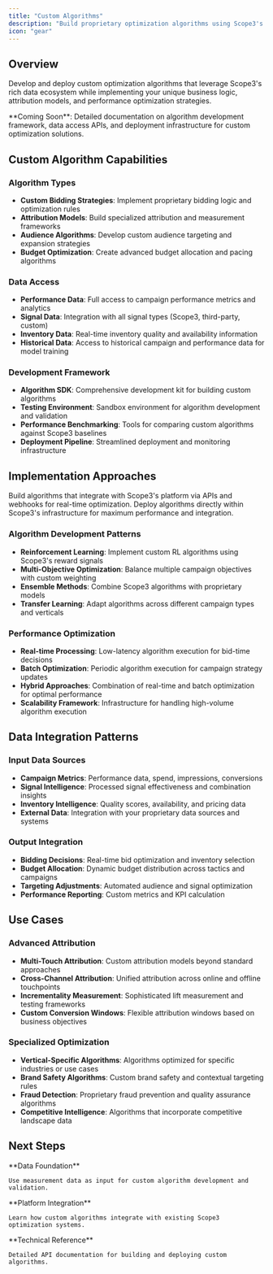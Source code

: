```yaml
---
title: "Custom Algorithms"
description: "Build proprietary optimization algorithms using Scope3's data infrastructure and performance insights"
icon: "gear"
---
```


## Overview

Develop and deploy custom optimization algorithms that leverage Scope3's rich data ecosystem while implementing your unique business logic, attribution models, and performance optimization strategies.

<Info>
**Coming Soon**: Detailed documentation on algorithm development framework, data access APIs, and deployment infrastructure for custom optimization solutions.
</Info>

## Custom Algorithm Capabilities

### Algorithm Types
- **Custom Bidding Strategies**: Implement proprietary bidding logic and optimization rules
- **Attribution Models**: Build specialized attribution and measurement frameworks
- **Audience Algorithms**: Develop custom audience targeting and expansion strategies  
- **Budget Optimization**: Create advanced budget allocation and pacing algorithms

### Data Access
- **Performance Data**: Full access to campaign performance metrics and analytics
- **Signal Data**: Integration with all signal types (Scope3, third-party, custom)
- **Inventory Data**: Real-time inventory quality and availability information
- **Historical Data**: Access to historical campaign and performance data for model training

### Development Framework
- **Algorithm SDK**: Comprehensive development kit for building custom algorithms
- **Testing Environment**: Sandbox environment for algorithm development and validation
- **Performance Benchmarking**: Tools for comparing custom algorithms against Scope3 baselines
- **Deployment Pipeline**: Streamlined deployment and monitoring infrastructure

## Implementation Approaches

<CardGroup cols={2}>
  <Card title="API Integration" icon="code">
    Build algorithms that integrate with Scope3's platform via APIs and webhooks for real-time optimization.
  </Card>
  
  <Card title="Embedded Algorithms" icon="microchip">
    Deploy algorithms directly within Scope3's infrastructure for maximum performance and integration.
  </Card>
</CardGroup>

### Algorithm Development Patterns
- **Reinforcement Learning**: Implement custom RL algorithms using Scope3's reward signals
- **Multi-Objective Optimization**: Balance multiple campaign objectives with custom weighting
- **Ensemble Methods**: Combine Scope3 algorithms with proprietary models
- **Transfer Learning**: Adapt algorithms across different campaign types and verticals

### Performance Optimization
- **Real-time Processing**: Low-latency algorithm execution for bid-time decisions
- **Batch Optimization**: Periodic algorithm execution for campaign strategy updates
- **Hybrid Approaches**: Combination of real-time and batch optimization for optimal performance
- **Scalability Framework**: Infrastructure for handling high-volume algorithm execution

## Data Integration Patterns

### Input Data Sources
- **Campaign Metrics**: Performance data, spend, impressions, conversions
- **Signal Intelligence**: Processed signal effectiveness and combination insights
- **Inventory Intelligence**: Quality scores, availability, and pricing data
- **External Data**: Integration with your proprietary data sources and systems

### Output Integration
- **Bidding Decisions**: Real-time bid optimization and inventory selection
- **Budget Allocation**: Dynamic budget distribution across tactics and campaigns
- **Targeting Adjustments**: Automated audience and signal optimization
- **Performance Reporting**: Custom metrics and KPI calculation

## Use Cases

### Advanced Attribution
- **Multi-Touch Attribution**: Custom attribution models beyond standard approaches
- **Cross-Channel Attribution**: Unified attribution across online and offline touchpoints
- **Incrementality Measurement**: Sophisticated lift measurement and testing frameworks
- **Custom Conversion Windows**: Flexible attribution windows based on business objectives

### Specialized Optimization
- **Vertical-Specific Algorithms**: Algorithms optimized for specific industries or use cases
- **Brand Safety Algorithms**: Custom brand safety and contextual targeting rules
- **Fraud Detection**: Proprietary fraud prevention and quality assurance algorithms
- **Competitive Intelligence**: Algorithms that incorporate competitive landscape data

## Next Steps

<CardGroup cols={3}>
  <Card title="Measurement Integration" href="/optimization/measurement" icon="chart-line-up">
    **Data Foundation**
    
    Use measurement data as input for custom algorithm development and validation.
  </Card>
  
  <Card title="Scope3 Algorithms" href="/optimization/scope3-algorithms" icon="brain">
    **Platform Integration**
    
    Learn how custom algorithms integrate with existing Scope3 optimization systems.
  </Card>
  
  <Card title="API Documentation" href="/api-reference" icon="book">
    **Technical Reference**
    
    Detailed API documentation for building and deploying custom algorithms.
  </Card>
</CardGroup>